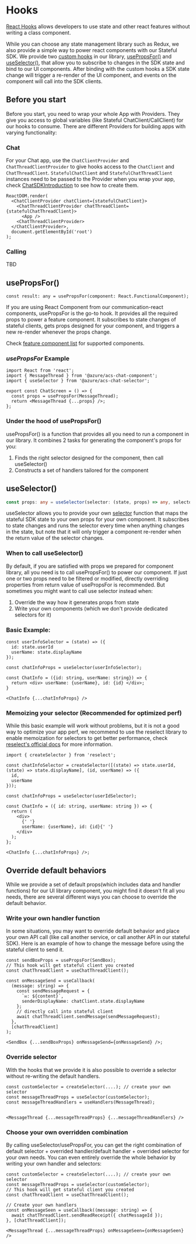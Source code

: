 
<Meta title="React Hooks" />

# Hooks

[React Hooks](https://reactjs.org/docs/hooks-intro.html) allows developers to use state and other react features without writing a class component.

While you can choose any state management library such as Redux, we also provide a simple way to power react components with our Stateful SDK. We provide two [custom hooks](https://reactjs.org/docs/hooks-custom.html) in our library, [usePropsFor()](#usePropsFor) and [useSelector()](#useSelector), that allow you to subscribe to changes in the SDK state and bind to our UI components. After binding with the custom hooks a SDK state change will trigger a re-render of the UI component, and events on the component will call into the SDK clients.

## Before you start

Before you start, you need to wrap your whole App with Providers. They give you access to global variables (like Stateful ChatClient/CallClient) for our hooks to consume. There are different Providers for building apps with varying functionality:

### Chat

For your Chat app, use the `ChatClientProvider` and `ChatThreadClientProvider` to give hooks access to the `ChatClient` and `ChatThreadClient`. `StatefulChatClient` and `StatefulChatThreadClient` instances need to be passed to the Provider when you wrap your app, check [ChatSDKIntroduction]() to see how to create them.

```tsx
ReactDOM.render(
  <ChatClientProvider chatClient={statefulChatClient}>
    <ChatThreadClientProvider chatThreadClient={statefulChatThreadClient}>
      <App />
    <ChatThreadClientProvider>
  </ChatClientProvider>,
  document.getElementById('root')
);
```

### Calling

TBD

## usePropsFor() <a name="usePropsFor"></a>

```tsx
const result: any = usePropsFor(component: React.FunctionalComponent);
```

If you are using React Component from our communication-react components, usePropsFor is the go-to hook. It provides all the required props to power a feature component. It subscribes to state changes of stateful clients, gets props designed for your component, and triggers a new re-render whenever the props change.

Check [feature component list]() for supported components.

### _usePropsFor_ Example

```tsx
import React from 'react';
import { MessageThread } from '@azure/acs-chat-component';
import { useSelector } from '@azure/acs-chat-selector';

export const ChatScreen = () => {
  const props = usePropsFor(MessageThread);
  return <MessageThread {...props} />;
};
```

### Under the hood of usePropsFor()

usePropsFor() is a function that provides all you need to run a component in our library. It combines 2 tasks for generating the component's props for you:

1. Finds the right selector designed for the component, then call useSelector()
2. Constructs a set of handlers tailored for the component

## useSelector() <a name="useSelector"></a>

```ts
const props: any = useSelector(selector: (state, props) => any, selectorProps: any);
```

useSelector allows you to provide your own [selector]() function that maps the stateful SDK state to your own props for your own component. It subscribes to state changes and runs the selector every time when anything changes in the state, but note that it will only trigger a component re-render when the return value of the selector changes.

### When to call useSelector()

By default, if you are satisfied with props we prepared for component library, all you need is to call usePropsFor() to power our component. If just one or two props need to be filtered or modified, directly overriding properties from return value of usePropsFor is recommended. But sometimes you might want to call use selector instead when:

1. Override the way how it generates props from state
2. Write your own components (which we don't provide dedicated selectors for it)

### Basic Example:

```tsx
const userInfoSelector = (state) => ({
  id: state.userId
  userName: state.displayName
});

const chatInfoProps = useSelector(userInfoSelector);

const ChatInfo = ({id: string, userName: string}) => {
  return <div> userName: {userName}, id: {id} </div>;
}

<ChatInfo {...chatInfoProps} />
```

### Memoizing your selector (Recommended for optimized perf)

While this basic example will work without problems, but it is not a good way to optimize your app perf, we recommend to use the reselect library to enable memoization for selectors to get better performance, check [reselect's official docs](https://redux-toolkit.js.org/api/createSelector#createselector) for more information.

```tsx
import { createSelector } from 'reselect';

const chatInfoSelector = createSelector([(state) => state.userId, (state) => state.displayName], (id, userName) => ({
  id,
  userName
}));

const chatInfoProps = useSelector(userIdSelector);

const ChatInfo = ({ id: string, userName: string }) => {
  return (
    <div>
      {' '}
      userName: {userName}, id: {id}{' '}
    </div>
  );
};

<ChatInfo {...chatInfoProps} />;
```

## Override default behaviors

While we provide a set of default props(which includes data and handler functions) for our UI library component, you might find it doesn't fit all you needs, there are several different ways you can choose to override the default behavior.

### Write your own handler function

In some situations, you may want to override default behavior and place your own API call (like call another service, or call another API in our stateful SDK). Here is an example of how to change the message before using the stateful client to send it.

```tsx
const sendBoxProps = usePropsFor(SendBox);
// This hook will get stateful client you created
const chatThreadClient = useChatThreadClient();

const onMessageSend = useCallback(
  (message: string) => {
    const sendMessageRequest = {
      `✉: ${content}`,
      senderDisplayName: chatClient.state.displayName
    };
    // directly call into stateful client
    await chatThreadClient.sendMessage(sendMessageRequest);
  },
  [chatThreadClient]
);

<SendBox {...sendBoxProps} onMessageSend={onMessageSend} />;
```

### Override selector

With the hooks that we provide it is also possible to override a selector without re-writing the default handlers.

```tsx
const customSelector = createSelector(....); // create your own selector
const messageThreadProps = useSelector(customSelector);
const messageThreadHandlers = useHandlers(MessageThread);


<MessageThread {...messageThreadProps} {...messageThreadHandlers} />
```

### Choose your own overridden combination

By calling useSelector/usePropsFor, you can get the right combination of default selector + overrided handler/default handler + overrided selector for your own needs. You can even entirely override the whole behavior by writing your own handler and selectors:

```tsx
const customSelector = createSelector(....); // create your own selector
const messageThreadProps = useSelector(customSelector);
// This hook will get stateful client you created
const chatThreadClient = useChatThreadClient();

// Create your own handlers
const onMessageSeen = useCallback((message: string) => {
  await chatThreadClient.sendReadReceipt({ chatMessageId });
}, [chatThreadClient]);

<MessageThread {...messageThreadProps} onMessageSeen={onMessageSeen} />
```
